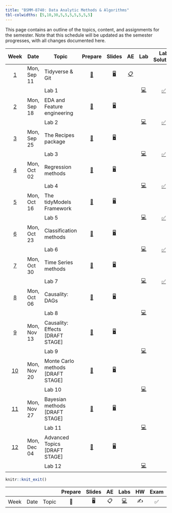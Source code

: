 ```yaml
---
title: "BSMM-8740: Data Analytic Methods & Algorithms"
tbl-colwidths: [5,10,30,5,5,5,5,5,5,5]
---
```


This page contains an outline of the topics, content, and assignments for the semester. Note that this schedule will be updated as the semester progresses, with all changes documented here.

::: column-screen-inset-right
|                Week                | Date        | Topic                                  |                                  Prepare                                  |                                        Slides                                        |                                                   AE                                                    |                                          Lab                                           |                                            Lab Solution                                            | Exam                                                                                          | Project |
|:----------------------------------:|-------------|----------------------------------------|:-------------------------------------------------------------------------:|:------------------------------------------------------------------------------------:|:-------------------------------------------------------------------------------------------------------:|:--------------------------------------------------------------------------------------:|:--------------------------------------------------------------------------------------------------:|:---------------------------------------------------------------------------------------------:|:-------:|
| [1](/weeks/BSMM_8740_week_1.html)  | Mon, Sep 11 | Tidyverse & Git                        |  [📖](/weeks/BSMM_8740_week_1.html#prepare){aria-label="Week 1 summary"}  | [🖥️](/slides/BSMM_8740_lec_01.html "Lecture slides"){aria-label="Lecture 1 slides"}  |   [📋](/ae/ae-0-movies.html "Application exercise"){aria-label="Application Exercise 0 instructions"}   |                                                                                        |                                                                                                    |                                                                                              |         |
|                                    |             | Lab 1                                  |                                                                           |                                                                                      |                                                                                                         |  [💻](/labs/BSMM_8740_lab_1.html "Lab instructions"){aria-label="Lab 1 instructions"}  | [✅](/labs/solutions/BSMM_8740_lab_1_solutions.html "Lab 1 solutions"){aria-label="Lab 1 solutions"} |                                                                                              |         |
| [2](/weeks/BSMM_8740_week_2.html)  | Mon, Sep 18 | EDA and Feature engineering            |  [📖](/weeks/BSMM_8740_week_2.html#prepare){aria-label="Week 2 summary"}  | [🖥️](/slides/BSMM_8740_lec_02.html "Lecture slides"){aria-label="Lecture 2 slides"}  |                                                                                                         |                                                                                        |                                                                                                    |                                                                                              |         |
|                                    |             | Lab 2                                  |                                                                           |                                                                                      |                                                                                                         |  [💻](/labs/BSMM_8740_lab_2.html "Lab instructions"){aria-label="Lab 2 instructions"}  | [✅](/labs/solutions/BSMM_8740_lab_2_solutions.html "Lab 2 solutions"){aria-label="Lab 2 solutions"} |                                                                                              |         |
| [3](/weeks/BSMM_8740_week_3.html)  | Mon, Sep 25 | The Recipes package                    |  [📖](/weeks/BSMM_8740_week_3.html#prepare){aria-label="Week 3 summary"}  | [🖥️](/slides/BSMM_8740_lec_03.html "Lecture slides"){aria-label="Lecture 3 slides"}  | [ ](/ae/ae-1-dcbikeshare.html "Application exercise"){aria-label="Application Exercise 1 instructions"} |                                                                                        |                                                                                                    |                                                                                              |         |
|                                    |             | Lab 3                                  |                                                                           |                                                                                      |                                                                                                         |  [💻](/labs/BSMM_8740_lab_3.html "Lab instructions"){aria-label="Lab 3 instructions"}  | [✅](/labs/solutions/BSMM_8740_lab_3_solutions.html "Lab 3 solutions"){aria-label="Lab 3 solutions"} |[✅](/exams/BSMM_8740_quiz_1_solutions.html "Quiz 1 solutions"){aria-label="Quiz 1 solutions"}  |         |
| [4](/weeks/BSMM_8740_week_4.html)  | Mon, Oct 02 | Regression methods                     |  [📖](/weeks/BSMM_8740_week_4.html#prepare){aria-label="Week 4 summary"}  | [🖥️](/slides/BSMM_8740_lec_04.html "Lecture slides"){aria-label="Lecture 4 slides"}  |                                                                                                         |                                                                                        |                                                                                                    |                                                                                             |         |
|                                    |             | Lab 4                                  |                                                                           |                                                                                      | [ ](/ae/ae-2-dcbikeshare.html "Application exercise"){aria-label="Application Exercise 2 instructions"} |  [💻](/labs/BSMM_8740_lab_4.html "Lab instructions"){aria-label="Lab 4 instructions"}  | [✅](/labs/solutions/BSMM_8740_lab_4_solutions.html "Lab 4 solutions"){aria-label="Lab 4 solutions"} |                                                                                             |         |
| [5](/weeks/BSMM_8740_week_5.html)  | Mon, Oct 16 | The tidyModels Framework               |  [📖](/weeks/BSMM_8740_week_5.html#prepare){aria-label="Week 5 summary"}  | [🖥️](/slides/BSMM_8740_lec_05.html "Lecture slides"){aria-label="Lecture 5 slides"}  |                                                                                                         |                                                                                        |                                                                                                    |                                                                                             |         |
|                                    |             | Lab 5                                  |                                                                           |                                                                                      | [ ](/ae/ae-2-dcbikeshare.html "Application exercise"){aria-label="Application Exercise 2 instructions"} |  [💻](/labs/BSMM_8740_lab_5.html "Lab instructions"){aria-label="Lab 5 instructions"}  | [✅](/labs/solutions/BSMM_8740_lab_5_solutions.html "Lab 5 solutions"){aria-label="Lab 5 solutions"} |[✅](/exams/BSMM_8740_midterm_solutions.html "Miderm solutions"){aria-label="Midterm solutions"}|         |
| [6](/weeks/BSMM_8740_week_6.html)  | Mon, Oct 23 | Classification methods                 |  [📖](/weeks/BSMM_8740_week_6.html#prepare){aria-label="Week 6 summary"}  | [🖥️](/slides/BSMM_8740_lec_06.html "Lecture slides"){aria-label="Lecture 6 slides"}  |                                                                                                         |                                                                                        |                                                                                                    |                                                                                             |         |
|                                    |             | Lab 6                                  |                                                                           |                                                                                      | [ ](/ae/ae-2-dcbikeshare.html "Application exercise"){aria-label="Application Exercise 2 instructions"} |  [💻](/labs/BSMM_8740_lab_6.html "Lab instructions"){aria-label="Lab 6 instructions"}  | [✅](/labs/solutions/BSMM_8740_lab_6_solutions.html "Lab 6 solutions"){aria-label="Lab 6 solutions"}|                                                                                             |         |
| [7](/weeks/BSMM_8740_week_7.html)  | Mon, Oct 30 | Time Series methods                    |  [📖](/weeks/BSMM_8740_week_7.html#prepare){aria-label="Week 7 summary"}  | [🖥️](/slides/BSMM_8740_lec_07.html "Lecture slides"){aria-label="Lecture 7 slides"}  |                                                                                                         |                                                                                        |                                                                                                    |                                                                                             |         |
|                                    |             | Lab 7                                  |                                                                           |                                                                                      | [ ](/ae/ae-2-dcbikeshare.html "Application exercise"){aria-label="Application Exercise 2 instructions"} |  [💻](/labs/BSMM_8740_lab_7.html "Lab instructions"){aria-label="Lab 7 instructions"}  | [✅](/labs/solutions/BSMM_8740_lab_7_solutions.html "Lab 7 solutions"){aria-label="Lab 7 solutions"}| [✅](/exams/BSMM_8740_quiz_2_solutions.html "Quiz 2 solutions"){aria-label="Quiz 2 solutions"}|         |
| [8](/weeks/BSMM_8740_week_8.html)  | Mon, Oct 06 | Causality: DAGs                         |  [📖](/weeks/BSMM_8740_week_8.html#prepare){aria-label="Week 8 summary"}  | [🖥️](/slides/BSMM_8740_lec_08.html "Lecture slides"){aria-label="Lecture 8 slides"}  |                                                                                                         |                                                                                        |                                                                                                    |                                                                                             |         |
|                                    |             | Lab 8                                  |                                                                           |                                                                                      | [ ](/ae/ae-2-dcbikeshare.html "Application exercise"){aria-label="Application Exercise 2 instructions"} |  [💻](/labs/BSMM_8740_lab_8.html "Lab instructions"){aria-label="Lab 8 instructions"}  |                                                                                                    |                                                                                             |         |
| [9](/weeks/BSMM_8740_week_9.html)  | Mon, Nov 13 | Causality: Effects \[DRAFT STAGE\]     |  [📖](/weeks/BSMM_8740_week_9.html#prepare){aria-label="Week 9 summary"}  | [🖥️](/slides/BSMM_8740_lec_09.html "Lecture slides"){aria-label="Lecture 9 slides"}  |                                                                                                         |                                                                                        |                                                                                                    |                                                                                             |         |
|                                    |             | Lab 9                                  |                                                                           |                                                                                      | [ ](/ae/ae-2-dcbikeshare.html "Application exercise"){aria-label="Application Exercise 2 instructions"} |  [💻](/labs/BSMM_8740_lab_9.html "Lab instructions"){aria-label="Lab 9 instructions"}  |                                                                                                    |                                                                                             |         |
| [10](/weeks/BSMM_8740_week_10.html) | Mon, Nov 20 | Monte Carlo methods \[DRAFT STAGE\]    | [📖](/weeks/BSMM_8740_week_10.html#prepare){aria-label="Week 10 summary"} | [🖥️](/slides/BSMM_8740_lec_10.html "Lecture slides"){aria-label="Lecture 10 slides"} |                                                                                                         |                                                                                        |                                                                                                    |                                                                                             |         |
|                                    |             | Lab 10                                 |                                                                           |                                                                                      | [ ](/ae/ae-2-dcbikeshare.html "Application exercise"){aria-label="Application Exercise 2 instructions"} | [💻](/labs/BSMM_8740_lab_10.html "Lab instructions"){aria-label="Lab 10 instructions"} |                                                                                                    |                                                                                             |         |
| [11](/weeks/BSMM_8740_week_11.html) | Mon, Nov 27 | Bayesian methods \[DRAFT STAGE\]       | [📖](/weeks/BSMM_8740_week_11.html#prepare){aria-label="Week 11 summary"} | [🖥️](/slides/BSMM_8740_lec_11.html "Lecture slides"){aria-label="Lecture 11 slides"} |                                                                                                         |                                                                                        |                                                                                                    |                                                                                             |         |
|                                    |             | Lab 11                                 |                                                                           |                                                                                      | [ ](/ae/ae-2-dcbikeshare.html "Application exercise"){aria-label="Application Exercise 2 instructions"} | [💻](/labs/BSMM_8740_lab_11.html "Lab instructions"){aria-label="Lab 11 instructions"} |                                                                                                    |                                                                                             |         |
| [12](/weeks/BSMM_8740_week_12.html) | Mon, Dec 04 | Advanced Topics \[DRAFT STAGE\]        | [📖](/weeks/BSMM_8740_week_12.html#prepare){aria-label="Week 6 summary"}  | [🖥️](/slides/BSMM_8740_lec_12.html "Lecture slides"){aria-label="Lecture 12 slides"} |                                                                                                         |                                                                                        |                                                                                                    |                                                                                             |         |
|                                    |             | Lab 12                                 |                                                                           |                                                                                      | [ ](/ae/ae-2-dcbikeshare.html "Application exercise"){aria-label="Application Exercise 2 instructions"} | [💻](/labs/BSMM_8740_lab_12.html "Lab instructions"){aria-label="Lab 3 instructions"}  |                                                                                                    |                                                                                             |         |
:::

```r
knitr::knit_exit()
```

|      |      |       | Prepare | Slides | AE  |                                                    Labs                                                    | HW  | Exam | Project |
|------|------|-------|:-------:|:------:|:---:|:----------------------------------------------------------------------------------------------------------:|:---:|:----:|:-------:|
| Week | Date | Topic |   📖    |   🖥️   | 📋  | [💻](https://sakai.duke.edu/samigo-app/servlet/Login?id=6fa7ebf3-01af-42a6-91ba-3e813d3901221641094171786) | ✍️  |  ✅  |   📂    |
